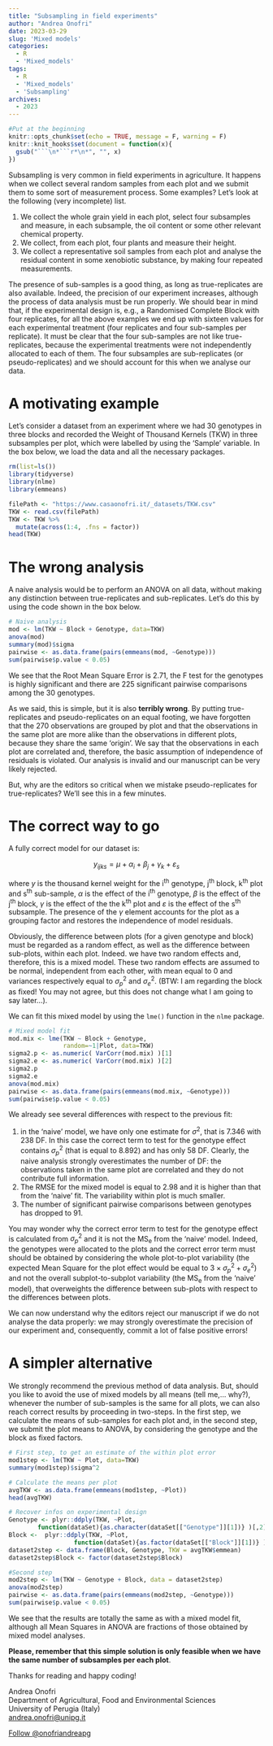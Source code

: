 ```yaml
---
title: "Subsampling in field experiments"
author: "Andrea Onofri"
date: 2023-03-29
slug: 'Mixed models'
categories:
  - R
  - 'Mixed_models'
tags:
  - R
  - 'Mixed_models'
  - 'Subsampling'
archives:
  - 2023
---
```



```r
#Put at the beginning
knitr::opts_chunk$set(echo = TRUE, message = F, warning = F)
knitr::knit_hooks$set(document = function(x){ 
  gsub("```\n*```r*\n*", "", x) 
})
```


Subsampling is very common in field experiments in agriculture. It happens when we collect several random samples from each plot and we submit them to some sort of measurement process. Some examples? Let's look at the following (very incomplete) list.

1. We collect the whole grain yield in each plot, select four subsamples and measure, in each subsample, the oil content or some other relevant chemical property.
2. We collect, from each plot, four plants and measure their height.
3. We collect a representative soil samples from each plot and analyse the residual content in some xenobiotic substance, by making four repeated measurements.

The presence of sub-samples is a good thing, as long as true-replicates are also available. Indeed, the precision of our experiment increases, although the process of data analysis must be run properly. We should bear in mind that, if the experimental design is, e.g., a Randomised Complete Block with four replicates, for all the above examples we end up with sixteen values for each experimental treatment (four replicates and four sub-samples per replicate). It must be clear that the four sub-samples are not like true-replicates, because the experimental treatments were not independently allocated to each of them. The four subsamples are sub-replicates (or pseudo-replicates) and we should account for this when we analyse our data.

# A motivating example

Let's consider a dataset from an experiment where we had 30 genotypes in three blocks and recorded the Weight of Thousand Kernels (TKW) in three subsamples per plot, which were labelled by using the 'Sample' variable. In the box below, we load the data and all the necessary packages.

```r
rm(list=ls())
library(tidyverse)
library(nlme)
library(emmeans)

filePath <- "https://www.casaonofri.it/_datasets/TKW.csv"
TKW <- read.csv(filePath)
TKW <- TKW %>% 
  mutate(across(1:4, .fns = factor))
head(TKW)
```

# The wrong analysis

A naive analysis would be to perform an ANOVA on all data, without making any distinction between true-replicates and sub-replicates. Let's do this by using the code shown in the box below.


```r
# Naive analysis
mod <- lm(TKW ~ Block + Genotype, data=TKW)
anova(mod)
summary(mod)$sigma
pairwise <- as.data.frame(pairs(emmeans(mod, ~Genotype)))
sum(pairwise$p.value < 0.05)
```

We see that the Root Mean Square Error is 2.71, the F test for the genotypes is highly significant and there are 225 significant pairwise comparisons among the 30 genotypes.

As we said, this is simple, but it is also **terribly wrong**. By putting true-replicates and pseudo-replicates on an equal footing, we have forgotten that the 270 observations are grouped by plot and that the observations in the same plot are more alike than the observations in different plots, because they share the same 'origin'. We say that the observations in each plot are correlated and, therefore, the basic assumption of independence of residuals is violated. Our analysis is invalid and our manuscript can be very likely rejected.

But, why are the editors so critical when we mistake pseudo-replicates for true-replicates? We'll see this in a few minutes.

# The correct way to go

A fully correct model for our dataset is:

$$ y_{ijks} = \mu + \alpha_i + \beta_j + \gamma_{k} + \varepsilon_{s}$$

where $y$ is the thousand kernel weight for the i^th^ genotype, j^th^ block, k^th^ plot and s^th^ sub-sample, $\alpha$ is the effect of the i^th^ genotype, $\beta$ is the effect of the j^th^ block, $\gamma$ is the effect of the the k^th^ plot and $\varepsilon$ is the effect of the s^th^ subsample. The presence of the $\gamma$ element accounts for the plot as a grouping factor and restores the independence of model residuals.

Obviously, the difference between plots (for a given genotype and block) must be regarded as a random effect, as well as the difference between sub-plots, within each plot. Indeed. we have two random effects and, therefore, this is a mixed model. These two random effects are assumed to be normal, independent from each other, with mean equal to 0 and variances respectively equal to $\sigma^2_p$ and $\sigma^2_e$. (BTW: I am regarding the block as fixed! You may not agree, but this does not change what I am going to say later...).

We can fit this mixed model by using the `lme()` function in the `nlme` package.

```r
# Mixed model fit
mod.mix <- lme(TKW ~ Block + Genotype, 
               random=~1|Plot, data=TKW)
sigma2.p <- as.numeric( VarCorr(mod.mix) )[1]
sigma2.e <- as.numeric( VarCorr(mod.mix) )[2]
sigma2.p
sigma2.e
anova(mod.mix)
pairwise <- as.data.frame(pairs(emmeans(mod.mix, ~Genotype)))
sum(pairwise$p.value < 0.05)
```

We already see several differences with respect to the previous fit:

1. in the 'naive' model, we have only one estimate for $\sigma^2$, that is 7.346 with 238 DF. In this case the correct term to test for the genotype effect contains $\sigma^2_p$ (that is equal to 8.892) and has only 58 DF. Clearly, the naive analysis strongly overestimates the number of DF: the observations taken in the same plot are correlated and they do not contribute full information.
2. The RMSE for the mixed model is equal to 2.98 and it is higher than that from the 'naive' fit. The variability within plot is much smaller.
3. The number of significant pairwise comparisons between genotypes has dropped to 91.

You may wonder why the correct error term to test for the genotype effect is calculated from $\sigma^2_p$ and it is not the MS~e~ from the 'naive' model. Indeed, the  genotypes were allocated to the plots and the correct error term must should be obtained by considering the whole plot-to-plot variability (the expected Mean Square for the plot effect would be equal to $3 \times \sigma^2_p + \sigma^2_e$) and not the overall subplot-to-subplot variability (the MS~e~ from the 'naive' model), that overweights the difference between sub-plots with respect to the differences between plots.

We can now understand why the editors reject our manuscript if we do not analyse the data properly: we may strongly overestimate the precision of our experiment and, consequently, commit a lot of false positive errors!

# A simpler alternative

We strongly recommend the previous method of data analysis. But, should you like to avoid the use of mixed models by all means (tell me,... why?), whenever the number of sub-samples is the same for all plots, we can also reach correct results by proceeding in two-steps. In the first step, we calculate the means of sub-samples for each plot and, in the second step, we submit the plot means to ANOVA, by considering the genotype and the block as fixed factors.

```r
# First step, to get an estimate of the within plot error
mod1step <- lm(TKW ~ Plot, data=TKW)
summary(mod1step)$sigma^2

# Calculate the means per plot
avgTKW <- as.data.frame(emmeans(mod1step, ~Plot))
head(avgTKW)

# Recover infos on experimental design
Genotype <- plyr::ddply(TKW, ~Plot,                   
        function(dataSet){as.character(dataSet[["Genotype"]][1])} )[,2]
Block <-  plyr::ddply(TKW, ~Plot, 
                  function(dataSet){as.factor(dataSet[["Block"]][1])} )[,2]
dataset2step <- data.frame(Block, Genotype, TKW = avgTKW$emmean)
dataset2step$Block <- factor(dataset2step$Block)

#Second step
mod2step <- lm(TKW ~ Genotype + Block, data = dataset2step)
anova(mod2step)
pairwise <- as.data.frame(pairs(emmeans(mod2step, ~Genotype)))
sum(pairwise$p.value < 0.05)
```

We see that the results are totally the same as with a mixed model fit, although all Mean Squares in ANOVA are fractions of those obtained by mixed model analyses.

**Please, remember that this simple solution is only feasible when we have the same number of subsamples per each plot**.

Thanks for reading and happy coding!

Andrea Onofri   
Department of Agricultural, Food and Environmental Sciences        
University of Perugia (Italy)        
[andrea.onofri@unipg.it](mailto:andrea.onofri@unipg.it)  

<a href="https://twitter.com/onofriandreapg?ref_src=twsrc%5Etfw" class="twitter-follow-button" data-show-count="false">Follow @onofriandreapg</a><script async src="https://platform.twitter.com/widgets.js" charset="utf-8"></script>


